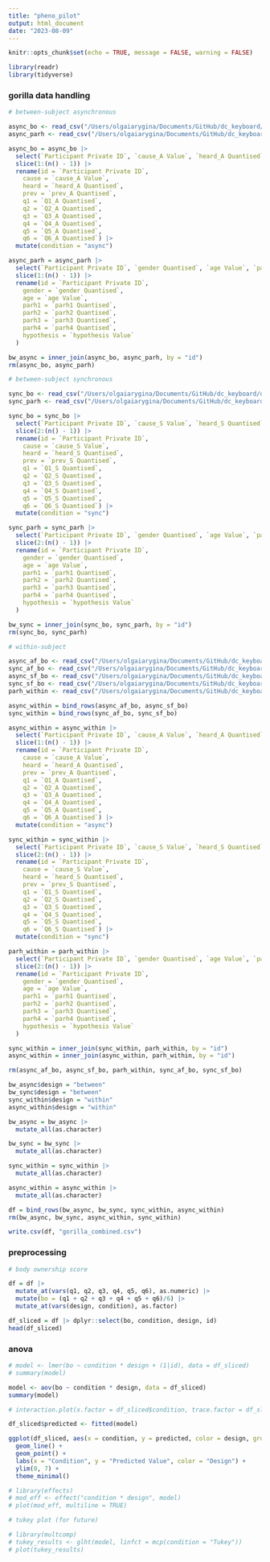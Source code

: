 ```yaml
---
title: "pheno_pilot"
output: html_document
date: "2023-08-09"
---
```


```r
knitr::opts_chunk$set(echo = TRUE, message = FALSE, warning = FALSE)
```

```r
library(readr)
library(tidyverse)
```

### gorilla data handling

```r
# between-subject asynchronous

async_bo <- read_csv("/Users/olgaiarygina/Documents/GitHub/dc_keyboard/dc_keyboard/study_3/data/async/async_bo.csv")
async_parh <- read_csv("/Users/olgaiarygina/Documents/GitHub/dc_keyboard/dc_keyboard/study_3/data/async/async_parh.csv")

async_bo = async_bo |> 
  select(`Participant Private ID`, `cause_A Value`, `heard_A Quantised`, `prev_A Quantised`, `Q1_A Quantised`, `Q2_A Quantised`, `Q3_A Quantised`, `Q4_A Quantised`, `Q5_A Quantised`, `Q6_A Quantised`) |> 
  slice(1:(n() - 1)) |> 
  rename(id = `Participant Private ID`,
    cause = `cause_A Value`,
    heard = `heard_A Quantised`,
    prev = `prev_A Quantised`,
    q1 = `Q1_A Quantised`,
    q2 = `Q2_A Quantised`,
    q3 = `Q3_A Quantised`,
    q4 = `Q4_A Quantised`,
    q5 = `Q5_A Quantised`,
    q6 = `Q6_A Quantised`) |> 
  mutate(condition = "async")

async_parh = async_parh |> 
  select(`Participant Private ID`, `gender Quantised`, `age Value`, `parh1 Quantised`, `parh2 Quantised`, `parh3 Quantised`, `parh4 Quantised`, `hypothesis Value`) |> 
  slice(1:(n() - 1)) |> 
  rename(id = `Participant Private ID`,
    gender = `gender Quantised`,
    age = `age Value`,
    parh1 = `parh1 Quantised`,
    parh2 = `parh2 Quantised`,
    parh3 = `parh3 Quantised`,
    parh4 = `parh4 Quantised`,
    hypothesis = `hypothesis Value`
  )

bw_async = inner_join(async_bo, async_parh, by = "id")
rm(async_bo, async_parh)
```

```r
# between-subject synchronous

sync_bo <- read_csv("/Users/olgaiarygina/Documents/GitHub/dc_keyboard/dc_keyboard/study_3/data/sync/sync_bo.csv")
sync_parh <- read_csv("/Users/olgaiarygina/Documents/GitHub/dc_keyboard/dc_keyboard/study_3/data/sync/sync_parh.csv")

sync_bo = sync_bo |> 
  select(`Participant Private ID`, `cause_S Value`, `heard_S Quantised`, `prev_S Quantised`, `Q1_S Quantised`, `Q2_S Quantised`, `Q3_S Quantised`, `Q4_S Quantised`, `Q5_S Quantised`, `Q6_S Quantised`) |> 
  slice(2:(n() - 1)) |> 
  rename(id = `Participant Private ID`,
    cause = `cause_S Value`,
    heard = `heard_S Quantised`,
    prev = `prev_S Quantised`,
    q1 = `Q1_S Quantised`,
    q2 = `Q2_S Quantised`,
    q3 = `Q3_S Quantised`,
    q4 = `Q4_S Quantised`,
    q5 = `Q5_S Quantised`,
    q6 = `Q6_S Quantised`) |> 
  mutate(condition = "sync")

sync_parh = sync_parh |> 
  select(`Participant Private ID`, `gender Quantised`, `age Value`, `parh1 Quantised`, `parh2 Quantised`, `parh3 Quantised`, `parh4 Quantised`, `hypothesis Value`) |> 
  slice(2:(n() - 1)) |> 
  rename(id = `Participant Private ID`,
    gender = `gender Quantised`,
    age = `age Value`,
    parh1 = `parh1 Quantised`,
    parh2 = `parh2 Quantised`,
    parh3 = `parh3 Quantised`,
    parh4 = `parh4 Quantised`,
    hypothesis = `hypothesis Value`
  )

bw_sync = inner_join(sync_bo, sync_parh, by = "id")
rm(sync_bo, sync_parh)
```

```r
# within-subject

async_af_bo <- read_csv("/Users/olgaiarygina/Documents/GitHub/dc_keyboard/dc_keyboard/study_3/data/within/async_af_bo.csv")
sync_af_bo <- read_csv("/Users/olgaiarygina/Documents/GitHub/dc_keyboard/dc_keyboard/study_3/data/within/sync_af_bo.csv")
async_sf_bo <- read_csv("/Users/olgaiarygina/Documents/GitHub/dc_keyboard/dc_keyboard/study_3/data/within/async_sf_bo.csv")
sync_sf_bo <- read_csv("/Users/olgaiarygina/Documents/GitHub/dc_keyboard/dc_keyboard/study_3/data/within/sync_sf_bo.csv")
parh_within <- read_csv("/Users/olgaiarygina/Documents/GitHub/dc_keyboard/dc_keyboard/study_3/data/within/parh.csv")

async_within = bind_rows(async_af_bo, async_sf_bo)
sync_within = bind_rows(sync_af_bo, sync_sf_bo)

async_within = async_within |> 
  select(`Participant Private ID`, `cause_A Value`, `heard_A Quantised`, `prev_A Quantised`, `Q1_A Quantised`, `Q2_A Quantised`, `Q3_A Quantised`, `Q4_A Quantised`, `Q5_A Quantised`, `Q6_A Quantised`) |> 
  slice(1:(n() - 1)) |> 
  rename(id = `Participant Private ID`,
    cause = `cause_A Value`,
    heard = `heard_A Quantised`,
    prev = `prev_A Quantised`,
    q1 = `Q1_A Quantised`,
    q2 = `Q2_A Quantised`,
    q3 = `Q3_A Quantised`,
    q4 = `Q4_A Quantised`,
    q5 = `Q5_A Quantised`,
    q6 = `Q6_A Quantised`) |> 
  mutate(condition = "async")

sync_within = sync_within |> 
  select(`Participant Private ID`, `cause_S Value`, `heard_S Quantised`, `prev_S Quantised`, `Q1_S Quantised`, `Q2_S Quantised`, `Q3_S Quantised`, `Q4_S Quantised`, `Q5_S Quantised`, `Q6_S Quantised`) |> 
  slice(2:(n() - 1)) |> 
  rename(id = `Participant Private ID`,
    cause = `cause_S Value`,
    heard = `heard_S Quantised`,
    prev = `prev_S Quantised`,
    q1 = `Q1_S Quantised`,
    q2 = `Q2_S Quantised`,
    q3 = `Q3_S Quantised`,
    q4 = `Q4_S Quantised`,
    q5 = `Q5_S Quantised`,
    q6 = `Q6_S Quantised`) |> 
  mutate(condition = "sync")

parh_within = parh_within |> 
  select(`Participant Private ID`, `gender Quantised`, `age Value`, `parh1 Quantised`, `parh2 Quantised`, `parh3 Quantised`, `parh4 Quantised`, `hypothesis Value`) |> 
  slice(2:(n() - 1)) |> 
  rename(id = `Participant Private ID`,
    gender = `gender Quantised`,
    age = `age Value`,
    parh1 = `parh1 Quantised`,
    parh2 = `parh2 Quantised`,
    parh3 = `parh3 Quantised`,
    parh4 = `parh4 Quantised`,
    hypothesis = `hypothesis Value`
  )

sync_within = inner_join(sync_within, parh_within, by = "id")
async_within = inner_join(async_within, parh_within, by = "id")

rm(async_af_bo, async_sf_bo, parh_within, sync_af_bo, sync_sf_bo)
```

```r
bw_async$design = "between"
bw_sync$design = "between"
sync_within$design = "within"
async_within$design = "within"

bw_async = bw_async |> 
  mutate_all(as.character)

bw_sync = bw_sync |> 
  mutate_all(as.character)

sync_within = sync_within |> 
  mutate_all(as.character)

async_within = async_within |> 
  mutate_all(as.character)

df = bind_rows(bw_async, bw_sync, sync_within, async_within)
rm(bw_async, bw_sync, async_within, sync_within)

write.csv(df, "gorilla_combined.csv")
```

### preprocessing

```r
# body ownership score

df = df |> 
  mutate_at(vars(q1, q2, q3, q4, q5, q6), as.numeric) |> 
  mutate(bo = (q1 + q2 + q3 + q4 + q5 + q6)/6) |> 
  mutate_at(vars(design, condition), as.factor)

df_sliced = df |> dplyr::select(bo, condition, design, id)
head(df_sliced)
```

### anova

```r
# model <- lmer(bo ~ condition * design + (1|id), data = df_sliced)
# summary(model)
```

```r
model <- aov(bo ~ condition * design, data = df_sliced)
summary(model)

# interaction.plot(x.factor = df_sliced$condition, trace.factor = df_sliced$design, response = df_sliced$bo)
```

```r
df_sliced$predicted <- fitted(model)

ggplot(df_sliced, aes(x = condition, y = predicted, color = design, group = design)) +
  geom_line() +
  geom_point() +
  labs(x = "Condition", y = "Predicted Value", color = "Design") +
  ylim(0, 7) +
  theme_minimal()
```

```r
# library(effects)
# mod_eff <- effect("condition * design", model)
# plot(mod_eff, multiline = TRUE)
```

```r
# tukey plot (for future)

# library(multcomp)
# tukey_results <- glht(model, linfct = mcp(condition = "Tukey"))
# plot(tukey_results)
```



